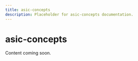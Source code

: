 ---
title: asic-concepts
description: Placeholder for asic-concepts documentation.
---

# asic-concepts

Content coming soon.
